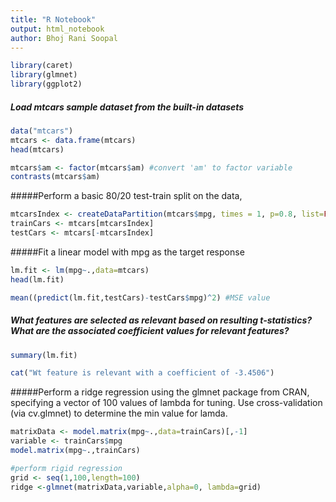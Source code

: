 ```yaml
---
title: "R Notebook"
output: html_notebook
author: Bhoj Rani Soopal 
---
```

```r
library(caret)
library(glmnet)
library(ggplot2)
```


##### Load mtcars sample dataset from the built-in datasets 
```r
data("mtcars")
mtcars <- data.frame(mtcars)
head(mtcars)

mtcars$am <- factor(mtcars$am) #convert 'am' to factor variable 
contrasts(mtcars$am)
```

#####Perform a basic 80/20 test-train split on the data, 
```r
mtcarsIndex <- createDataPartition(mtcars$mpg, times = 1, p=0.8, list=FALSE)
trainCars <- mtcars[mtcarsIndex]
testCars <- mtcars[-mtcarsIndex]
```

#####Fit a linear model with mpg as the target response
```r
lm.fit <- lm(mpg~.,data=mtcars)
head(lm.fit)
```

```r
mean((predict(lm.fit,testCars)-testCars$mpg)^2) #MSE value 
```
##### What features are selected as relevant based on resulting t-statistics? What are the associated coefficient values for relevant features? 

```r
summary(lm.fit)
```
```r
cat("Wt feature is relevant with a coefficient of -3.4506")
```

#####Perform a ridge regression using the glmnet package from CRAN, specifying a vector of 100 values of lambda for tuning. Use cross-validation (via cv.glmnet) to determine the min value for lamda. 

```r
matrixData <- model.matrix(mpg~.,data=trainCars)[,-1]
variable <- trainCars$mpg
model.matrix(mpg~.,trainCars)
```

```r
#perform rigid regression 
grid <- seq(1,100,length=100)
ridge <-glmnet(matrixData,variable,alpha=0, lambda=grid)
```

